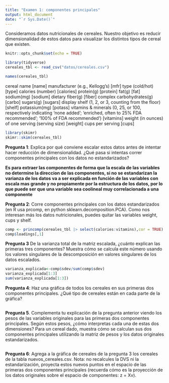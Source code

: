 ```yaml
---
title: "Examen 1: componentes principales"
output: html_document
date: "`r Sys.Date()`"
---
```


Consideramos  datos nutricionales de cereales. Nuestro objetivo es reducir dimensionalidad
de estos datos para visualizar los distintos tipos de cereal que existen.

```r
knitr::opts_chunk$set(echo = TRUE)
```

```r
library(tidyverse)
cereales_tbl <- read_csv("datos/cereales.csv")
```

```r
names(cereales_tbl)
```
cereal name [name]
manufacturer (e.g., Kellogg's) [mfr]
type (cold/hot) [type] 
calories (number) [calories]
protein(g) [protein]
fat(g) [fat]
sodium(mg) [sodium]
dietary fiber(g) [fiber]
complex carbohydrates(g) [carbo]
sugars(g) [sugars]
display shelf (1, 2, or 3, counting from the floor) [shelf]
potassium(mg) [potass] 
vitamins & minerals (0, 25, or 100, respectively indicating 'none added'; 'enriched, often to 25% FDA recommended'; '100% of  FDA recommended') [vitamins]
weight (in ounces) of one serving (serving size) [weight]
cups per serving [cups]


```r
library(skimr)
skimr::skim(cereales_tbl)
```


**Pregunta 1**: Explica por qué conviene escalar estos datos antes de intentar hacer
reducción de dimensionalidad. ¿Qué pasa si intentas correr componentes principales
con los datos no estandarizados?

**Es para extraer las componentes de forma que la escala de las variables no determine la direccion de las componentes, si no se estandarizan la varianza de los datos va a ser explicada en función de las variables con escala mas grande y no propiamente por la estructura de los datos, por lo que puede ser que una variable sea coolineal muy correlacionada a una componente**

**Pregunta 2**: Corre componentes principales con los datos estandarizados (en R usa prcomp,
en python sklearn.decomposition.PCA). Como nos interesan más los datos nutricionales,
puedes quitar las variables weight, cups y shelf.

```r
comp <- princomp(cereales_tbl |> select(calories:vitamins),cor = TRUE)
comp$loadings[,1]
```


**Pregunta 3** De la varianza total de la matriz escalada, 
¿cuánto explican las primeras tres componentes? Muestra cómo se calcula este número usando
los valores singulares de la descomposición en valores singulares de los datos escalados.

```r
varianza_explicada<-comp$sdev/sum(comp$sdev)
varianza_explicada[1:3]
sum(varianza_explicada[1:3])

```


**Pregunta 4**: Haz una gráfica de todos los cereales
en sus primeras dos componentes principales. ¿Qué tipo de cereales están en cada parte de la gráfica?

```r

```


**Pregunta 5**. Complementa tu explicación de la pregunta anterior viendo los pesos de las
variables originales para las primeras dos componentes principales. Según estos pesos,
¿cómo interpretas cada una de estas dos dimensiones? Para un cereal dado, muestra cómo
se calculan sus dos componentes principales utilizando la matriz de pesos y los datos
originales estandarizados.

```r

```


**Pregunta 6**: Agrega a la gráfica de cereales de la pregunta 3 los cereales de la tabla 
nuevos_cereales.csv. Nota: no recalcules la DVS ni la estandarización, proyecta estos nuevos puntos en el espacio de las primeras dos componentes principales (recuerda cómo es la proyección de los datos originales sobre el espacio de componentes: z = Xv).

```r

```




